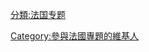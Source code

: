 {{top icon
|image=Flag-map_of_France2.svg|40px
|size=40px
|alt=參與法國專題的維基人
|title=參與法國專題的維基人
|link=Category:专题用户标志模板
}}

{{Userbox
|border-c=blue
|border-s=1
|id-c=white
|id=[[File:Flag-map_of_France2.svg|47px]]
|info-c=#FFF0F5
|info-s=9
|info=這個用戶是'''[[WikiProject:法国|法國專題]]'''的參與者。<includeonly>
|usercategory=參與法國專題的維基人
|nocat={{{nocat}}}
</includeonly>}}<noinclude>
[[Category:參與法國專題的維基人]]
[[分類:法国专题]]
</noinclude>